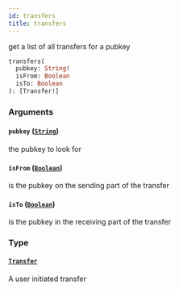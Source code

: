 ```yaml
---
id: transfers
title: transfers
---
```



get a list of all transfers for a pubkey

```graphql
transfers(
  pubkey: String!
  isFrom: Boolean
  isTo: Boolean
): [Transfer!]
```


### Arguments

#### `pubkey` ([`String`](/docs/v0.47/graphql/scalars/string))

the pubkey to look for


#### `isFrom` ([`Boolean`](/docs/v0.47/graphql/scalars/boolean))

is the pubkey on the sending part of the transfer


#### `isTo` ([`Boolean`](/docs/v0.47/graphql/scalars/boolean))

is the pubkey in the receiving part of the transfer


### Type

#### [`Transfer`](/docs/v0.47/graphql/objects/transfer) 

A user initiated transfer




